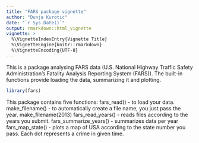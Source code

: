 ```yaml
---
title: "FARS package vignette"
author: "Dunja Kurotic"
date: "`r Sys.Date()`"
output: rmarkdown::html_vignette
vignette: >
  %\VignetteIndexEntry{Vignette Title}
  %\VignetteEngine{knitr::rmarkdown}
  %\VignetteEncoding{UTF-8}
---
```


This is a package analysing FARS data (U.S. National Highway Traffic Safety Administration's Fatality Analysis Reporting System (FARS)). The built-in functions provide loading the data, summarizing it and plotting.

```r
library(fars)
```

This package contains five functions:
fars_read() - to load your data.
make_filename() - to automatically create a file name, you just pass the year.
make_filename(2013)
fars_read_years() - reads files according to the years you submit.
fars_summarize_years() - summarizes data per year
fars_map_state() - plots a map of USA according to the state number you pass. Each dot represents a crime in given time.

